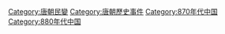 [[Category:唐朝民變|Category:唐朝民變]]
[[Category:唐朝歷史事件|Category:唐朝歷史事件]]
[[Category:870年代中国|Category:870年代中国]]
[[Category:880年代中国|Category:880年代中国]]
